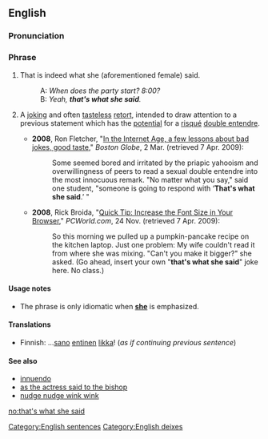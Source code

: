==English==
===Pronunciation===
{{audio|en-us-that's what she said.ogg|Audio (US)}}

===Phrase===
{{infl|en|phrase|head=[[that]][['s]] [[what]] [[she]] [[said]]}}

# {{literally}} That is indeed what she (aforementioned female) said.
#: A: ''When does the party start? 8:00?''
#: B: ''Yeah, '''that's what she said'''.''
# {{US|jocular|idiomatic}} A [[joke|joking]] and often [[tasteless]] [[retort]], intended to draw attention to a previous statement which has the [[potential]] for a [[risqué]] [[double entendre]].
#* '''2008''',  Ron Fletcher, "[http://www.boston.com/news/local/articles/2008/03/02/in_the_internet_age_a_few_lessons_about_bad_jokes_good_taste/ In the Internet Age, a few lessons about bad jokes, good taste]," ''Boston Globe'', 2 Mar. (retrieved 7 Apr. 2009):
#*: Some seemed bored and irritated by the priapic yahooism and overwillingness of peers to read a sexual double entendre into the most innocuous remark. "No matter what you say," said one student, "someone is going to respond with ‘'''That's what she said'''.’ "
#* '''2008''', Rick Broida, "[http://www.pcworld.com/businesscenter/article/154442/quick_tip_increase_the_font_size_in_your_browser.html?tk=rl_noinform Quick Tip: Increase the Font Size in Your Browser]," ''PCWorld.com'', 24 Nov. (retrieved 7 Apr. 2009):
#*: So this morning we pulled up a pumpkin-pancake recipe on the kitchen laptop. Just one problem: My wife couldn't read it from where she was mixing. "Can't you make it bigger?" she asked. (Go ahead, insert your own "'''that's what she said'''" joke here. No class.)

====Usage notes====
* The phrase is only idiomatic when '''[[she]]''' is emphasized.

====Translations====
{{trans-top|retort}}
* Finnish: ...[[sano]] [[entinen]] [[likka]]! (''as if continuing previous sentence'')
{{trans-mid}}
{{trans-bottom}}

====See also====
* [[innuendo]]
* [[as the actress said to the bishop]]
* [[nudge nudge wink wink]]

[[Category:English sentences]]
[[Category:English deixes]]

[[no:that's what she said]]